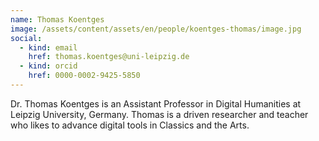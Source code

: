 ```yaml
---
name: Thomas Koentges
image: /assets/content/assets/en/people/koentges-thomas/image.jpg
social:
  - kind: email
    href: thomas.koentges@uni-leipzig.de
  - kind: orcid
    href: 0000-0002-9425-5850
---
```

Dr. Thomas Koentges is an Assistant Professor in Digital Humanities at Leipzig University, Germany. Thomas is a driven researcher and teacher who likes to advance digital tools in Classics and the Arts.